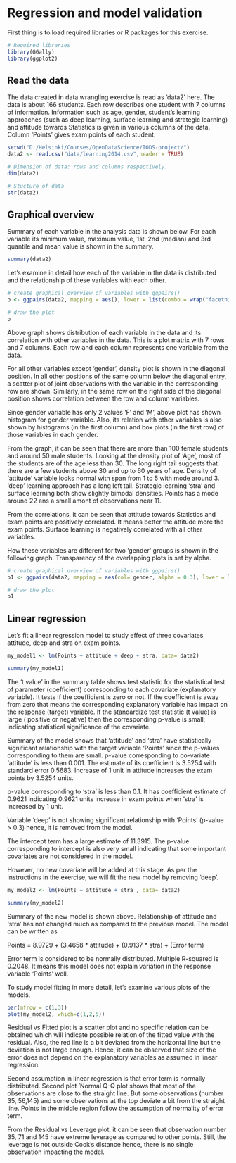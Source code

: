 # Regression and model validation

First thing is to load required libraries or R packages for this exercise.

```r
# Required libraries
library(GGally)
library(ggplot2)
```

## Read the data

The data created in data wrangling exercise is read as 'data2' here.
The data is about 166 students. Each row describes one student with 7 columns of information.
Information such as age, gender, student's learning approaches (such as deep learning, surface learning and strategic learning) and attitude towards Statistics is given in various columns of the data.
Column 'Points' gives exam points of each student.

```r
setwd("D:/Helsinki/Courses/OpenDataScience/IODS-project/")
data2 <- read.csv("data/learning2014.csv",header = TRUE)

# Dimension of data: rows and columns respectively.
dim(data2)

# Stucture of data
str(data2)

```


## Graphical overview

Summary of each variable in the analysis data is shown below. 
For each variable its minimum value, maximum value, 1st, 2nd (median) and 3rd quantile and mean value is shown in the summary. 

```r

summary(data2)

```


Let's examine in detail how each of the variable in the data is distributed and the relationship of these variables with each other.

```r

# create graphical overview of variables with ggpairs()
p <- ggpairs(data2, mapping = aes(), lower = list(combo = wrap("facethist", bins = 20)))

# draw the plot
p


```

Above graph shows distribution of each variable in the data and its correlation with other variables in the data. 
This is a plot matrix with 7 rows and 7 columns. Each row and each column represents one variable from the data.

For all other variables except 'gender', density plot is shown in the diagonal position. 
In all other positions of the same column below the diagonal entry, a scatter plot of joint observations with the variable in the corresponding row are shown.
Similarly, in the same row on the right side of the diagonal position shows correlation between the row and column variables.

Since gender variable has only 2 values 'F' and 'M', above plot has shown histogram for gender variable. 
Also, its relation with other variables is also shown by histograms (in the first column) and box plots (in the first row) of those variables in each gender.

From the graph, it can be seen that there are more than 100 female students and around 50 male students. 
Looking at the density plot of 'Age', most of the students are of the age less than 30. The long right tail suggests that there are a few students above 30 and up to 60 years of age.
Density of 'attitude' variable looks normal with span from 1 to 5 with mode around 3. 'deep' learning approach has a long left tail. 
Strategic learning 'stra' and surface learning both show slightly bimodal densities.  Points has a mode around 22 ans a small amont of observations near 11.

From the correlations, it can be seen that attitude towards Statistics and exam points are positively correlated. It means better the attitude more the exam points.
Surface learning is negatively correlated with all other variables.


How these variables are different for two 'gender' groups is shown in the following graph. 
Transparency of the overlapping plots is set by alpha.



```r

# create graphical overview of variables with ggpairs()
p1 <- ggpairs(data2, mapping = aes(col= gender, alpha = 0.3), lower = list(combo = wrap("facethist", bins = 20)))

# draw the plot
p1


```



## Linear regression

Let's fit a linear regression model to study effect of three covariates attitude, deep and stra on exam points.


```r

my_model1 <- lm(Points ~ attitude + deep + stra, data= data2)

summary(my_model1)

```

The 't value' in the summary table shows test statistic for the statistical test of parameter (coefficient) corresponding to each covariate (explanatory variable). It tests if the coefficient is zero or not. If the coefficient is away from zero that means the corresponding explanatory variable has impact on the response (target) variable. If the standardize test statistic (t value) is large ( positive or negative) then the corresponding p-value is small; indicating statistical significance of the covariate.

Summary of the model shows that 'attitude' and 'stra' have statistically significant relationship with the target variable 'Points' since the p-values corresponding to them are small.
p-value corresponding to co-variate 'attitude' is less than 0.001. The estimate of its coefficient is 3.5254 with standard error 0.5683. 
Increase of 1 unit in attitude increases the exam points by 3.5254 units.

p-value corresponding to 'stra' is less than 0.1. It has coefficient estimate of 0.9621 indicating 0.9621 units increase in exam points when 'stra' is increased by 1 unit.

Variable 'deep' is not showing significant relationship with 'Points' (p-value > 0.3) hence, it is removed from the model.

The intercept term has a large estimate of 11.3915. The p-value corresponding to intercept is also very small indicating that some important covariates are not considered in the model.

However, no new covariate will be added at this stage. 
As per the instructions in the exercise, we will fit the new model by removing 'deep'. 

```r

my_model2 <- lm(Points ~ attitude + stra , data= data2)

summary(my_model2)

```
Summary of the new model is shown above. 
Relationship of attitude and 'stra' has not changed much as compared to the previous model. 
The model can be written as

Points = 8.9729 + (3.4658 * attitude) + (0.9137 * stra) + (Error term)

Error term is considered to be normally distributed. 
Multiple R-squared is 0.2048. It means this model does not explain variation in the response variable 'Points' well. 

To study model fitting in more detail, let's examine various plots of the models.

```r

par(mfrow = c(1,3))
plot(my_model2, which=c(1,2,5))

```

Residual vs Fitted plot is a scatter plot and no specific relation can be obtained which will indicate possible relation of the fitted value with the residual. 
Also, the red line is a bit deviated from the horizontal line but the deviation is not large enough. 
Hence, it can be observed that size of the error does not depend on the explanatory variables as assumed in linear regression.

Second assumption in linear regression is that error term is normally distributed. Second plot 'Normal Q-Q plot shows that most of the observations are close to the straight line. But some observations (number 35, 56,145) and some observations at the top deviate a bit from the straight line. Points in the middle region follow the assumption of normality of error term.

From the Residual vs Leverage plot, it can be seen that observation number 35, 71 and 145 have extreme leverage as compared to other points. Still, the leverage is not outside Cook's distance hence, there is no single observation impacting the model.



